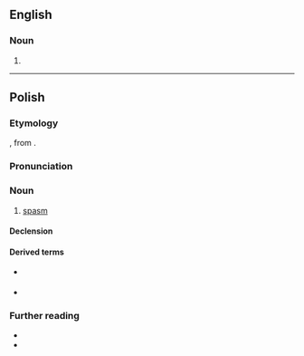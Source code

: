 ==English==

===Noun===
{{head|en|misspelling}}

# {{misspelling of|en|spasm}}

----

==Polish==
{{wp|lang=pl}}

===Etymology===
{{bor+|pl|la|spasmus}}, from {{der|pl|grc|σπασμός}}.

===Pronunciation===
{{pl-p|a=LL-Q809 (pol)-Olaf-spazm.wav}}

===Noun===
{{pl-noun|m-in}}

# {{lb|pl|symptom}} [[spasm]]
#: {{syn|pl|kurcz}}

====Declension====
{{pl-decl-noun-m-in}}

====Derived terms====
* {{q|adjective}} {{l|pl|spazmatyczny}}
* {{q|adverb}} {{l|pl|spazmatycznie}}

===Further reading===
* {{R:pl:WSJP}}
* {{R:pl:PWN}}